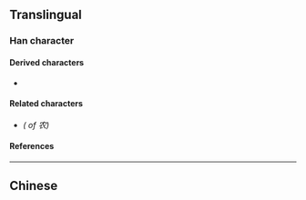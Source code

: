 {{also|農}}
{{character info}}
==Translingual==
{{stroke order|strokes=6}}

===Han character===
{{Han char|rn=14|rad=冖|as=04|sn=6|four=|canj=LBV|ids=⿻冖𧘇}}

====Derived characters====
* {{l|mul|[[侬]], [[𫍦]], [[哝]], [[𪣑]], [[𭑸]], [[𢙐]], [[𫼮]], [[浓]], [[𫄣]], [[脓]], [[𬂰]], [[㶶]], [[𪺻]], [[秾]], [[䙶]], [[𫯒]], [[𫔖]], [[𬪩]], [[𬹖]], [[𫇽]], [[𮅎]], [[𬴩]]}}

====Related characters====
* {{l|mul|[[農]]}} ''({{w|Traditional Chinese|Traditional form}} of 农)''

====References====
{{Han ref|kx=0130.191|hdz=10303.110|uh=519C}}

----

==Chinese==
{{zh-see|農}}